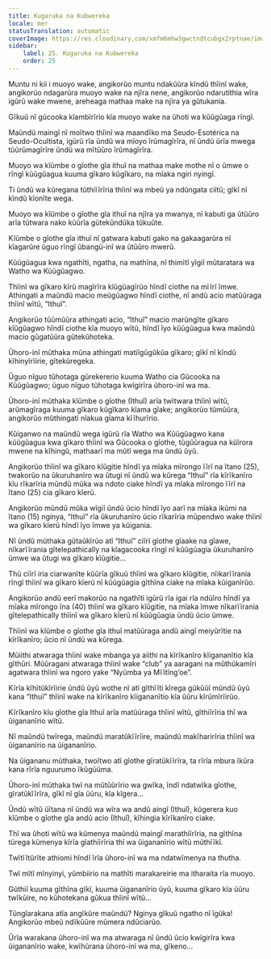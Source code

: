 ```yaml
---
title: Kugaruka na Kubwereka
locale: mer
statusTranslation: automatic
coverImage: https://res.cloudinary.com/xmfm6mhw3gwctndtcubgx2rptnae/image/upload/v1740468922/small_cover_tratado_de_psicologia_revolucionaria_a4c0dca4e0.webp
sidebar:
    label: 25. Kugaruka na Kubwereka
    order: 25
---
```

Muntu ni kii i muoyo wake, angikorũo muntu ndakũũra kĩndũ thĩinĩ wake, angikorũo ndagarũra muoyo wake na njĩra nene, angikorũo ndarutithia wĩra igũrũ wake mwene, areheaga mathaa make na njĩra ya gũtukania.

Gĩkuũ nĩ gũcooka kĩambĩrĩrio kĩa muoyo wake na ũhoti wa kũũgũaga rĩngĩ.

Maũndũ maingĩ nĩ moĩtwo thĩinĩ wa maandĩko ma Seudo-Esotérica na Seudo-Ocultista, igũrũ rĩa ũndũ wa mĩoyo ĩrũmagĩrĩra, nĩ ũndũ ũrĩa mwega tũũrũmagĩrĩre ũndũ wa mĩtũũro ĩrũmagĩrĩra.

Muoyo wa kĩũmbe o gĩothe gĩa ithuĩ na mathaa make mothe nĩ o ũmwe o rĩngĩ kũũgũagua kuuma gĩkaro kũgĩkaro, na mĩaka ngiri nyingĩ.

Ti ũndũ wa kũregana tũthiĩĩrĩria thĩinĩ wa mbeũ ya ndũngata ciitũ; gĩkĩ nĩ kĩndũ kĩonĩte wega.

Muoyo wa kĩũmbe o gĩothe gĩa ithuĩ na njĩra ya mwanya, nĩ kabuti ga ũtũũro arĩa tũtwara nako kũũrĩa gũtekũndũka tũkuũte.

Kĩũmbe o gĩothe gĩa ithuĩ nĩ gatwara kabuti gako na gakaagarũra nĩ kĩagarũre ũguo rĩngĩ ũbangũ-inĩ wa ũtũũro mwerũ.

Kũũgũagua kwa ngathĩti, ngatha, na mathĩna, nĩ thimĩtĩ yĩgiĩ mũtaratara wa Watho wa Kũũgũagwo.

Thĩinĩ wa gĩkaro kĩrũ magĩrĩra kĩũgũagĩrũo hĩndĩ ciothe na mĩĩrĩ ĩmwe. Athingati a maũndũ macio meũgũagwo hĩndĩ ciothe, nĩ andũ acio matũũraga thĩinĩ wĩtũ, “Ithuĩ”.

Angikorũo tũũmũũra athingati acio, “Ithuĩ” macio marũngĩte gĩkaro kĩũgũagwo hĩndĩ ciothe kĩa muoyo wĩtũ, hĩndĩ ĩyo kũũgũagua kwa maũndũ macio gũgatũũra gũtekũhoteka.

Ũhoro-inĩ mũthaka mũna athingati matiĩgũgũkũa gĩkaro; gĩkĩ nĩ kĩndũ kĩhinyĩrĩirie, gĩtekũregeka.

Ũguo nĩguo tũhotaga gũrekererio kuuma Watho cia Gũcooka na Kũũgũagwo; ũguo nĩguo tũhotaga kwĩgirĩra ũhoro-inĩ wa ma.

Ũhoro-inĩ mũthaka kĩũmbe o gĩothe (Ithuĩ) arĩa twĩtwara thĩinĩ wĩtũ, arũmagĩraga kuuma gĩkaro kũgĩkaro kĩama gĩake; angikorũo tũmũũra, angikorũo mũthingati nĩakua gĩama kĩĩhurĩrio.

Kũiganwo na maũndũ wega igũrũ rĩa Watho wa Kũũgũagwo kana kũũgũagua kwa gĩkaro thĩinĩ wa Gũcooka o gĩothe, tũgũũragua na kũĩrora mwene na kĩhingũ, mathaarĩ ma mũtĩ wega ma ũndũ ũyũ.

Angikorũo thĩinĩ wa gĩkaro kĩũgitie hĩndĩ ya mĩaka mĩrongo ĩĩrĩ na ĩtano (25), twakorũo na ũkuruhanĩro wa ũtugi nĩ ũndũ wa kũrega “Ithuĩ” rĩa kĩrĩkanĩro kĩu rĩkarĩria mũndũ mũka wa ndoto ciake hĩndĩ ya mĩaka mĩrongo ĩĩrĩ na ĩtano (25) cia gĩkaro kĩerũ.

Angikorũo mũndũ mũka wĩgiĩ ũndũ ũcio hĩndĩ ĩyo aarĩ na mĩaka ikũmi na ĩtano (15) nginya, “Ithuĩ” rĩa ũkuruhanĩro ũcio rĩkarĩria mũpendwo wake thĩinĩ wa gĩkaro kĩerũ hĩndĩ ĩyo ĩmwe ya kũigania.

Nĩ ũndũ mũthaka gũtaũkĩrũo atĩ “Ithuĩ” ciĩrĩ gĩothe gĩaake na gĩawe, nĩkarĩĩrania gĩtelepathically na kĩagacooka rĩngĩ nĩ kũũgũagia ũkuruhanĩro ũmwe wa ũtugi wa gĩkaro kĩũgitie...

Thũ ciĩrĩ iria ciarwanĩte kũũrĩa gĩkuũ thĩinĩ wa gĩkaro kĩũgitie, nĩikarĩĩrania rĩngĩ thĩinĩ wa gĩkaro kĩerũ nĩ kũũgũagia gĩthĩna ciake na mĩaka kũiganĩrũo.

Angikorũo andũ eerĩ makorũo na ngathĩti igũrũ rĩa igai rĩa ndũĩro hĩndĩ ya mĩaka mĩrongo ĩna (40) thĩinĩ wa gĩkaro kĩũgitie, na mĩaka ĩmwe nĩkarĩĩrania gĩtelepathically thĩinĩ wa gĩkaro kĩerũ nĩ kũũgũagia ũndũ ũcio ũmwe.

Thĩinĩ wa kĩũmbe o gĩothe gĩa ithuĩ matũũraga andũ aingĩ meiyũrĩtie na kĩrĩkanĩro; ũcio nĩ ũndũ wa kũrega.

Mũiithi atwaraga thĩinĩ wake mbanga ya aiithi na kĩrĩkanĩro kĩigananĩtio kĩa gĩthũri. Mũũragani atwaraga thĩinĩ wake “club” ya aaragani na mũthũkamĩri agatwara thĩinĩ wa ngoro yake “Nyũmba ya Mĩĩtĩng’oe”.

Kĩrĩa kĩhĩtũkĩrĩirie ũndũ ũyũ wothe nĩ atĩ gĩthĩĩti kĩrega gũkũũĩ mũndũ ũyũ kana “Ithuĩ” thĩinĩ wake na kĩrĩkanĩro kĩigananĩtio kĩa ũũru kĩrũmĩrĩirũo.

Kĩrĩkanĩro kĩu gĩothe gĩa Ithuĩ arĩa matũũraga thĩinĩ wĩtũ, gĩthiĩrĩria thĩ wa ũigananĩrio wĩtũ.

Nĩ maũndũ twĩrega, maũndũ maratũkĩĩrĩire, maũndũ makĩharirĩria thĩinĩ wa ũigananĩrio na ũigananĩrio.

Na ũigananu mũthaka, twoĩtwo atĩ gĩothe gĩratũkĩĩrĩra, ta rĩrĩa mbura ĩkũra kana rĩrĩa nguurumo ĩkũgũũma.

Ũhoro-inĩ mũthaka twĩ na mũtũũrĩrio wa gwĩka, ĩndĩ ndatwĩka gĩothe, gĩratũkĩĩrĩra, gĩkĩ nĩ gĩa ũũru, kĩa kĩgera...

Ũndũ wĩtũ ũĩtana nĩ ũndũ wa wĩra wa andũ aingĩ (Ithuĩ), kũgerera kuo kĩũmbe o gĩothe gĩa andũ acio (Ithuĩ), kĩhingia kĩrĩkanĩro ciake.

Thĩ wa ũhoti wĩtũ wa kũmenya maũndũ maingĩ marathiĩrĩria, na gĩthĩna tũrega kũmenya kĩrĩa gĩathiĩrĩria thĩ wa ũigananĩrio wĩtũ mũthĩĩkĩ.

Twĩtĩĩtũrĩte athiomi hĩndĩ ĩrĩa ũhoro-inĩ wa ma ndatwĩmenya na thutha.

Twĩ mĩtĩ mĩnyinyi, yũmbiirio na mathĩti marakareirie ma itharaita rĩa muoyo.

Gũthiĩ kuuma gĩthĩna gĩkĩ, kuuma ũigananĩrio ũyũ, kuuma gĩkaro kĩa ũũru twĩkũire, no kũhotekana gũkua thĩinĩ wĩtũ...

Tũngĩarakana atĩa angĩkũre maũndũ? Nginya gĩkuũ ngatho nĩ ĩgũka! Angikorũo mbeũ ndĩkũũre mũmera ndũciarũo.

Ũrĩa warakana ũhoro-inĩ wa ma atwaraga nĩ ũndũ ũcio kwĩgirĩra kwa ũigananĩrio wake, kwĩhũrana ũhoro-inĩ wa ma, gĩkeno...

